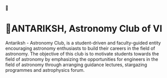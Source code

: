 🌠
# 🌠ANTARIKSH, Astronomy Club of VI

Antariksh - Astronomy Club, is a student-driven and faculty-guided entity encouraging astronomy enthusiasts to build their careers in the field of astronomy. The objective of this club is to motivate students towards the field of astronomy by emphasizing the opportunities for engineers in the field of astronomy through arranging guidance lectures, stargazing programmes and astrophysics forum.
